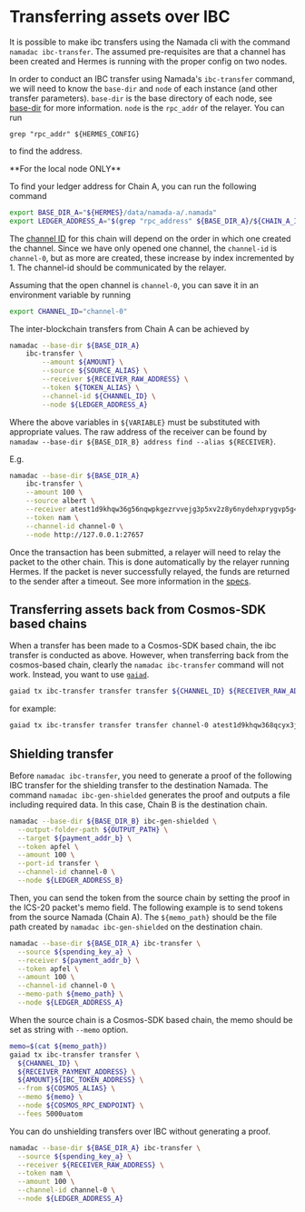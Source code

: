 
# Transferring assets over IBC

It is possible to make ibc transfers using the Namada cli with the command `namadac ibc-transfer`. The assumed pre-requisites are that a channel has been created and Hermes is running with the proper config on two nodes.

In order to conduct an IBC transfer using Namada's `ibc-transfer` command, we will need to know the `base-dir` and `node` of each instance (and other transfer parameters).
`base-dir` is the base directory of each node, see [base-dir](../operators/ledger/base-directory.mdx) for more information.
`node` is the `rpc_addr` of the relayer.
You can run
```shell
grep "rpc_addr" ${HERMES_CONFIG}
```
to find the address.

<Callout>
 **For the local node ONLY**

To find your ledger address for Chain A, you can run the following command
```bash copy
export BASE_DIR_A="${HERMES}/data/namada-a/.namada"
export LEDGER_ADDRESS_A="$(grep "rpc_address" ${BASE_DIR_A}/${CHAIN_A_ID}/setup/validator-0/.namada/${CHAIN_A_ID}/config.toml)"
```
</Callout>

The [channel ID](../operators/ibc.mdx) for this chain will depend on the order in which one created the channel. Since we have only opened one channel, the `channel-id` is `channel-0`, but as more are created, these increase by index incremented by 1. The channel-id should be communicated by the relayer.

Assuming that the open channel is `channel-0`, you can save it in an environment variable by running
```bash copy
export CHANNEL_ID="channel-0"
```

The inter-blockchain transfers from Chain A can be achieved by
```bash copy
namadac --base-dir ${BASE_DIR_A}
    ibc-transfer \
        --amount ${AMOUNT} \
        --source ${SOURCE_ALIAS} \
        --receiver ${RECEIVER_RAW_ADDRESS} \
        --token ${TOKEN_ALIAS} \
        --channel-id ${CHANNEL_ID} \
        --node ${LEDGER_ADDRESS_A}
```
Where the above variables in `${VARIABLE}` must be substituted with appropriate values. The raw address of the receiver can be found by `namadaw --base-dir ${BASE_DIR_B} address find --alias ${RECEIVER}`.

E.g.
```bash copy
namadac --base-dir ${BASE_DIR_A}
    ibc-transfer \
    --amount 100 \
    --source albert \
    --receiver atest1d9khqw36g56nqwpkgezrvvejg3p5xv2z8y6nydehxprygvp5g4znj3phxfpyv3pcgcunws2x0wwa76 \
    --token nam \
    --channel-id channel-0 \
    --node http://127.0.0.1:27657
```

Once the transaction has been submitted, a relayer will need to relay the packet to the other chain. This is done automatically by the relayer running Hermes. If the packet is never successfully relayed, the funds are returned to the sender after a timeout. See more information in the [specs](https://specs.namada.net/modules/ibc).

## Transferring assets back from Cosmos-SDK based chains

When a transfer has been made to a Cosmos-SDK based chain, the ibc transfer is conducted as above. However, when transferring back from the cosmos-based chain, clearly the `namadac ibc-transfer` command will not work. Instead, you want to use [`gaiad`](https://github.com/cosmos/gaia).

```bash
gaiad tx ibc-transfer transfer transfer ${CHANNEL_ID} ${RECEIVER_RAW_ADDRESS} ${AMOUNT}${IBC_TOKEN_ADDRESS} --from ${COSMOS_ALIAS} --node ${COSMOS_RPC_ENDPOINT} --fees 5000uatom
```

for example:

```bash copy
gaiad tx ibc-transfer transfer transfer channel-0 atest1d9khqw368qcyx3jxxu6njs2yxs6y2sjyxdzy2d338pp5yd35g9zrv334gceng3z9gvmryv2pfdddt4 10ibc/281545A262215A2D7041CE1B518DD4754EC7097A1C937BE9D9AB6F1F11B452DD --from my-cosmos-address --node https://rpc.sentry-01.theta-testnet.polypore.xyz:443 --fees 5000uatom
```

## Shielding transfer
Before `namadac ibc-transfer`, you need to generate a proof of the following IBC transfer for the shielding transfer to the destination Namada. The command `namadac ibc-gen-shielded` generates the proof and outputs a file including required data. In this case, Chain B is the destination chain.
```bash copy
namadac --base-dir ${BASE_DIR_B} ibc-gen-shielded \
  --output-folder-path ${OUTPUT_PATH} \
  --target ${payment_addr_b} \
  --token apfel \
  --amount 100 \
  --port-id transfer \
  --channel-id channel-0 \
  --node ${LEDGER_ADDRESS_B}
```
Then, you can send the token from the source chain by setting the proof in the ICS-20 packet's memo field. The following example is to send tokens from the source Namada (Chain A). The `${memo_path}` should be the file path created by `namadac ibc-gen-shielded` on the destination chain.
```bash copy
namadac --base-dir ${BASE_DIR_A} ibc-transfer \
  --source ${spending_key_a} \
  --receiver ${payment_addr_b} \
  --token apfel \
  --amount 100 \
  --channel-id channel-0 \
  --memo-path ${memo_path} \
  --node ${LEDGER_ADDRESS_A}
```

When the source chain is a Cosmos-SDK based chain, the memo should be set as string with `--memo` option.
```bash copy
memo=$(cat ${memo_path})
gaiad tx ibc-transfer transfer \
  ${CHANNEL_ID} \
  ${RECEIVER_PAYMENT_ADDRESS} \
  ${AMOUNT}${IBC_TOKEN_ADDRESS} \
  --from ${COSMOS_ALIAS} \
  --memo ${memo} \
  --node ${COSMOS_RPC_ENDPOINT} \
  --fees 5000uatom
```

You can do unshielding transfers over IBC without generating a proof.
```bash copy
namadac --base-dir ${BASE_DIR_A} ibc-transfer \
  --source ${spending_key_a} \
  --receiver ${RECEIVER_RAW_ADDRESS} \
  --token nam \
  --amount 100 \
  --channel-id channel-0 \
  --node ${LEDGER_ADDRESS_A}
```
